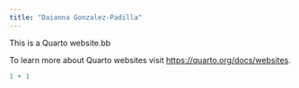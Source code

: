```yaml
---
title: "Daianna Gonzalez-Padilla"
---
```


This is a Quarto website.bb

To learn more about Quarto websites visit <https://quarto.org/docs/websites>.

```r
1 + 1
```
